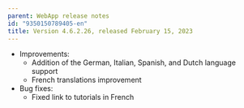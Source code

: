 ```yaml
---
parent: WebApp release notes
id: "9350150789405-en"
title: Version 4.6.2.26, released February 15, 2023
---
```

*   Improvements:
    *   Addition of the German, Italian, Spanish, and Dutch language support
    *   French translations improvement
*   Bug fixes:
    *   Fixed link to tutorials in French



